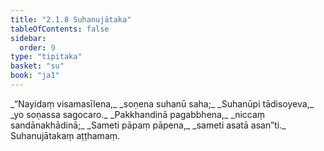 ```yaml
---
title: "2.1.8 Suhanujātaka"
tableOfContents: false
sidebar:
  order: 9
type: "tipitaka"
basket: "su"
book: "ja1"
---
```



<DynamicBreadcrumb />

<Division number="15" book="ja1" bookNo="22" page="188">

<Paragraph number="361" type="verses" book="ja1">
_“Nayidaṃ visamasīlena,_  
_soṇena suhanū saha;_  
_Suhanūpi tādisoyeva,_  
_yo soṇassa sagocaro._  

</Paragraph>

</Division>
<Division number="16" book="ja1" bookNo="22" page="188">

<Paragraph number="362" type="verses" book="ja1">
_Pakkhandinā pagabbhena,_  
_niccaṃ sandānakhādinā;_  
_Sameti pāpaṃ pāpena,_  
_sameti asatā asan”ti._  


</Paragraph>
</Division>

<Paragraph number="363" type="center" book="ja1">
Suhanujātakaṃ aṭṭhamaṃ.
</Paragraph>